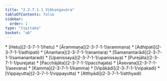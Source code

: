 ```yaml
---
title: "2.3.7.1.1 Vibhaṅgavāra"
tableOfContents: false
sidebar:
  order: 1
type: "tipitaka"
basket: "ab"
---
```



<DynamicBreadcrumb />



<TableOfContents>
* [Hetu](2-3-7-1-1/hetu)
* [Ārammaṇa](2-3-7-1-1/arammana)
* [Adhipati](2-3-7-1-1/adhipati)
* [Anantara](2-3-7-1-1/anantara)
* [Samanantarādi](2-3-7-1-1/samanantaradi)
* [Upanissaya](2-3-7-1-1/upanissaya)
* [Purejāta](2-3-7-1-1/purejata)
* [Pacchājāta](2-3-7-1-1/pacchajata)
* [Āsevana](2-3-7-1-1/asevana)
* [Kamma](2-3-7-1-1/kamma)
* [Vipākādi](2-3-7-1-1/vipakadi)
* [Vippayutta](2-3-7-1-1/vippayutta)
* [Atthyādi](2-3-7-1-1/atthyadi)
</TableOfContents>